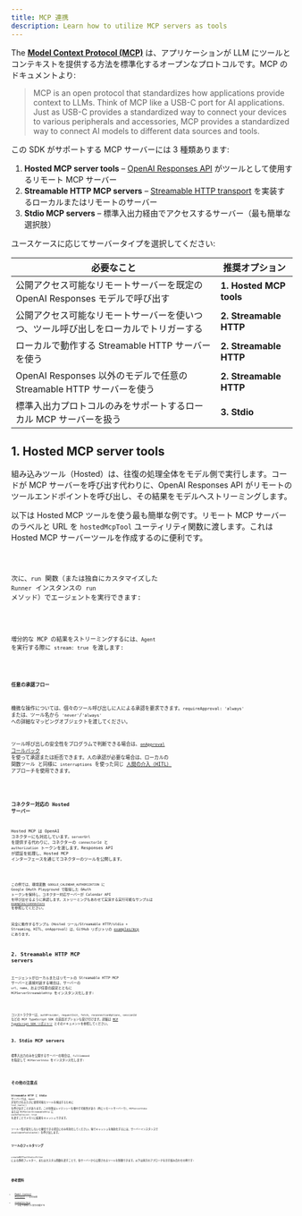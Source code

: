 ```yaml
---
title: MCP 連携
description: Learn how to utilize MCP servers as tools
---
```



The [**Model Context Protocol (MCP)**](https://modelcontextprotocol.io) は、アプリケーションが LLM にツールとコンテキストを提供する方法を標準化するオープンなプロトコルです。MCP のドキュメントより:

> MCP is an open protocol that standardizes how applications provide context to LLMs. Think of MCP like a USB-C port for AI applications. Just as USB-C provides a standardized way to connect your devices to various peripherals and accessories, MCP provides a standardized way to connect AI models to different data sources and tools.

この SDK がサポートする MCP サーバーには 3 種類あります:

1. **Hosted MCP server tools** – [OpenAI Responses API](https://platform.openai.com/docs/guides/tools-remote-mcp) がツールとして使用するリモート MCP サーバー
2. **Streamable HTTP MCP servers** – [Streamable HTTP transport](https://modelcontextprotocol.io/docs/concepts/transports#streamable-http) を実装するローカルまたはリモートのサーバー
3. **Stdio MCP servers** – 標準入出力経由でアクセスするサーバー（最も簡単な選択肢）

ユースケースに応じてサーバータイプを選択してください:

| 必要なこと                                                                           | 推奨オプション          |
| ------------------------------------------------------------------------------------ | ----------------------- |
| 公開アクセス可能なリモートサーバーを既定の OpenAI Responses モデルで呼び出す         | **1. Hosted MCP tools** |
| 公開アクセス可能なリモートサーバーを使いつつ、ツール呼び出しをローカルでトリガーする | **2. Streamable HTTP**  |
| ローカルで動作する Streamable HTTP サーバーを使う                                    | **2. Streamable HTTP**  |
| OpenAI Responses 以外のモデルで任意の Streamable HTTP サーバーを使う                 | **2. Streamable HTTP**  |
| 標準入出力プロトコルのみをサポートするローカル MCP サーバーを扱う                    | **3. Stdio**            |

## 1. Hosted MCP server tools

組み込みツール（Hosted）は、往復の処理全体をモデル側で実行します。コードが MCP サーバーを呼び出す代わりに、OpenAI Responses API がリモートのツールエンドポイントを呼び出し、その結果をモデルへストリーミングします。

以下は Hosted MCP ツールを使う最も簡単な例です。リモート MCP サーバーのラベルと URL を `hostedMcpTool` ユーティリティ関数に渡します。これは Hosted MCP サーバーツールを作成するのに便利です。

<Code lang="typescript" code={hostedAgentExample} title="hostedAgent.ts" />

次に、`run` 関数（または独自にカスタマイズした `Runner` インスタンスの `run` メソッド）でエージェントを実行できます:

<Code
  lang="typescript"
  code={hostedExample}
  title="Run with hosted MCP tools"
/>

増分的な MCP の結果をストリーミングするには、`Agent` を実行する際に `stream: true` を渡します:

<Code
  lang="typescript"
  code={hostedStreamExample}
  title="Run with hosted MCP tools (streaming)"
/>

#### 任意の承認フロー

機微な操作については、個々のツール呼び出しに人による承認を要求できます。`requireApproval: 'always'` または、ツール名から `'never'`/`'always'` への詳細なマッピングオブジェクトを渡してください。

ツール呼び出しの安全性をプログラムで判断できる場合は、[`onApproval` コールバック](https://github.com/openai/openai-agents-js/blob/main/examples/mcp/hosted-mcp-on-approval.ts) を使って承認または拒否できます。人の承認が必要な場合は、ローカルの 関数ツール と同様に `interruptions` を使った同じ [人間の介入（HITL）](/openai-agents-js/ja/guides/human-in-the-loop/) アプローチを使用できます。

<Code
  lang="typescript"
  code={hostedHITLExample}
  title="Human in the loop with hosted MCP tools"
/>

### コネクター対応の Hosted サーバー

Hosted MCP は OpenAI コネクターにも対応しています。`serverUrl` を提供する代わりに、コネクターの `connectorId` と `authorization` トークンを渡します。Responses API が認証を処理し、Hosted MCP インターフェースを通じてコネクターのツールを公開します。

<Code
  lang="typescript"
  code={hostedConnectorExample}
  title="Connector-backed hosted MCP tool"
/>

この例では、環境変数 `GOOGLE_CALENDAR_AUTHORIZATION` に Google OAuth Playground で取得した OAuth トークンを保持し、コネクター対応サーバーが Calendar API を呼び出せるように承認します。ストリーミングもあわせて実演する実行可能なサンプルは [`examples/connectors`](https://github.com/openai/openai-agents-js/tree/main/examples/connectors) を参照してください。

完全に動作するサンプル（Hosted ツール/Streamable HTTP/stdio + Streaming、HITL、onApproval）は、GitHub リポジトリの [examples/mcp](https://github.com/openai/openai-agents-js/tree/main/examples/mcp) にあります。

## 2. Streamable HTTP MCP servers

エージェントがローカルまたはリモートの Streamable HTTP MCP サーバーと直接対話する場合は、サーバーの `url`、`name`、および任意の設定とともに `MCPServerStreamableHttp` をインスタンス化します:

<Code
  lang="typescript"
  code={streamableHttpExample}
  title="Run with Streamable HTTP MCP servers"
/>

コンストラクターは、`authProvider`、`requestInit`、`fetch`、`reconnectionOptions`、`sessionId` などの MCP TypeScript SDK の追加オプションも受け付けます。詳細は [MCP TypeScript SDK リポジトリ](https://github.com/modelcontextprotocol/typescript-sdk) とそのドキュメントを参照してください。

## 3. Stdio MCP servers

標準入出力のみを公開するサーバーの場合は、`fullCommand` を指定して `MCPServerStdio` をインスタンス化します:

<Code
  lang="typescript"
  code={stdioExample}
  title="Run with Stdio MCP servers"
/>

## その他の注意点

**Streamable HTTP** と **Stdio** サーバーでは、`Agent` が実行されるたびに使用可能なツールを検出するために `list_tools()` を呼び出すことがあります。この往復はレイテンシーを増やす可能性があり（特にリモートサーバーで）、`MCPServerStdio` または `MCPServerStreamableHttp` に `cacheToolsList: true` を渡すことでメモリに結果をキャッシュできます。

ツール一覧が変化しないと確信できる場合にのみ有効化してください。後でキャッシュを無効化するには、サーバーインスタンスで `invalidateToolsCache()` を呼び出します。

### ツールのフィルタリング

`createMCPToolStaticFilter` による静的フィルター、またはカスタム関数を渡すことで、各サーバーから公開されるツールを制限できます。以下は両方のアプローチを示す組み合わせの例です:

<Code lang="typescript" code={toolFilterExample} title="Tool filtering" />

## 参考資料

- [Model Context Protocol](https://modelcontextprotocol.io/) – 公式仕様
- [examples/mcp](https://github.com/openai/openai-agents-js/tree/main/examples/mcp) – 上記で参照した実行可能デモ
